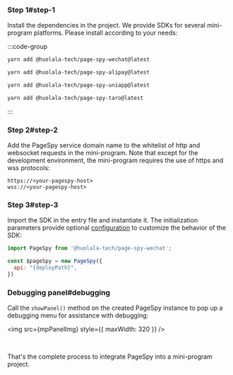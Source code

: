 

### Step 1#step-1

Install the dependencies in the project. We provide SDKs for several mini-program platforms. Please install according to your needs:

:::code-group

```bash wechat
yarn add @huolala-tech/page-spy-wechat@latest
```

```bash alipay
yarn add @huolala-tech/page-spy-alipay@latest
```

```bash uniapp
yarn add @huolala-tech/page-spy-uniapp@latest
```

```bash taro
yarn add @huolala-tech/page-spy-taro@latest
```

:::


### Step 2#step-2

Add the PageSpy service domain name to the whitelist of http and websocket requests in the mini-program. Note that except for the development environment, the mini-program requires the use of https and wss protocols:

```
https://<your-pagespy-host>
wss://<your-pagespy-host>
```

### Step 3#step-3

Import the SDK in the entry file and instantiate it. The initialization parameters provide optional [configuration](./pagespy#constructor) to customize the behavior of the SDK:

```js
import PageSpy from '@huolala-tech/page-spy-wechat';

const $pageSpy = new PageSpy({
  api: "{deployPath}",
})
```

### Debugging panel#debugging

Call the `showPanel()` method on the created PageSpy instance to pop up a debugging menu for assistance with debugging:

<img src={mpPanelImg} style={{ maxWidth: 320 }} />

<br/>

That's the complete process to integrate PageSpy into a mini-program project.
